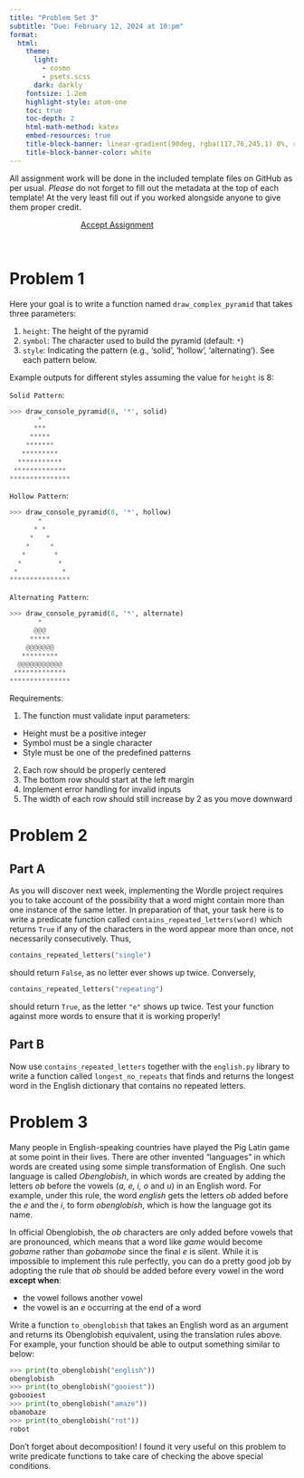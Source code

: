```yaml
---
title: "Problem Set 3"
subtitle: "Due: February 12, 2024 at 10:pm"
format:
  html:
    theme:
      light: 
        - cosmo
        - psets.scss
      dark: darkly
    fontsize: 1.2em
    highlight-style: atom-one
    toc: true
    toc-depth: 2
    html-math-method: katex
    embed-resources: true
    title-block-banner: linear-gradient(90deg, rgba(117,76,245,1) 0%, rgba(0,212,255,1) 100%)
    title-block-banner-color: white
---
```


All assignment work will be done in the included template files on GitHub as per usual. _Please_ do not forget to fill out the metadata at the top of each template! At the very least fill out if you worked alongside anyone to give them proper credit.

```{=html}
<a href='https://classroom.github.com/a/VIS5zW6n' target="_blank" class="btn btn-info" style='margin:auto; display: block; width:50%;'>Accept Assignment</a>
```
<br>

# Problem 1
Here your goal is to write a function named `draw_complex_pyramid` that takes three parameters:

1. `height`: The height of the pyramid
2. `symbol`: The character used to build the pyramid (default: `*`)
3. `style`: Indicating the pattern (e.g., 'solid', 'hollow', 'alternating'). See each pattern below.


Example outputs for different styles assuming the value for `height` is 8:

`Solid Pattern`:
```python
>>> draw_console_pyramid(8, '*', solid)
       *
      ***
     *****
    *******
   *********
  ***********
 *************
***************
```


`Hollow Pattern`:
```python
>>> draw_console_pyramid(8, '*', hollow)
       *
      * *
     *   *
    *     *
   *       *
  *         *
 *           *
***************
```

`Alternating Pattern`:
```python
>>> draw_console_pyramid(8, '*', alternate)
       *
      @@@
     *****
    @@@@@@@
   *********
  @@@@@@@@@@@
 *************
***************
```

Requirements:

1. The function must validate input parameters:
- Height must be a positive integer
- Symbol must be a single character
- Style must be one of the predefined patterns

2. Each row should be properly centered
3. The bottom row should start at the left margin
4. Implement error handling for invalid inputs
5. The width of each row should still increase by 2 as you move downward



# Problem 2

## Part A
As you will discover next week, implementing the Wordle project requires you to take account of the possibility that a word might contain more than one instance of the same letter. In preparation of that, your task here is to write a predicate function called `contains_repeated_letters(word)` which returns `True` if any of the characters in the word appear more than once, not necessarily consecutively. Thus,
```python
contains_repeated_letters("single")
```
should return `False`, as no letter ever shows up twice. Conversely,
```python
contains_repeated_letters("repeating")
```
should return `True`, as the letter `"e"` shows up twice. Test your function against more words to ensure that it is working properly!

## Part B
Now use `contains_repeated_letters` together with the `english.py` library to write a function called `longest_no_repeats` that finds and returns the longest word in the English dictionary that contains no repeated letters.


# Problem 3
Many people in English-speaking countries have played the Pig Latin game at some point in their lives. There are other invented "languages" in which words are created using some simple transformation of English. One such language is called _Obenglobish_, in which words are created by adding the letters _ob_ before the vowels (_a, e, i, o_ and _u_) in an English word. For example, under this rule, the word _english_ gets the letters _ob_ added before the _e_ and the _i_, to form _obenglobish_, which is how the language got its name.

In official Obenglobish, the _ob_ characters are only added before vowels that are pronounced, which means that a word like _game_ would become _gobame_ rather than _gobamobe_ since the final _e_ is silent. While it is impossible to implement this rule perfectly, you can do a pretty good job by adopting the rule that _ob_ should be added before every vowel in the word **except when**:

- the vowel follows another vowel
- the vowel is an _e_ occurring at the end of a word

Write a function `to_obenglobish` that takes an English word as an argument and returns its Obenglobish equivalent, using the translation rules above. For example, your function should be able to output something similar to below:
```python
>>> print(to_obenglobish("english"))
obenglobish
>>> print(to_obenglobish("gooiest"))
gobooiest
>>> print(to_obenglobish("amaze"))
obamobaze
>>> print(to_obenglobish("rot"))
robot
```
Don't forget about decomposition! I found it very useful on this problem to write predicate functions to take care of checking the above special conditions.
